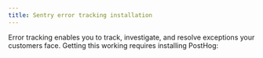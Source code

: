 ```yaml
---
title: Sentry error tracking installation
---
```



Error tracking enables you to track, investigate, and resolve exceptions your customers face. Getting this working requires installing PostHog:

<SentryInstall /> 